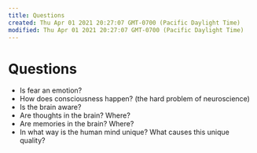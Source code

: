 ```yaml
---
title: Questions
created: Thu Apr 01 2021 20:27:07 GMT-0700 (Pacific Daylight Time)
modified: Thu Apr 01 2021 20:27:07 GMT-0700 (Pacific Daylight Time)
---
```

# Questions

- Is fear an emotion?
- How does consciousness happen? (the hard problem of neuroscience)
- Is the brain aware?
- Are thoughts in the brain? Where?
- Are memories in the brain? Where?
- In what way is the human mind unique? What causes this unique quality?
